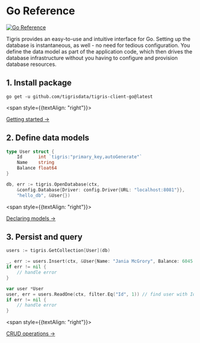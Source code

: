 # Go Reference

[![Go Reference](https://pkg.go.dev/badge/github.com/tigrisdata/tigris-client-go.svg)](https://pkg.go.dev/github.com/tigrisdata/tigris-client-go)

Tigris provides an easy-to-use and intuitive interface for Go. Setting up
the database is instantaneous, as well - no need for tedious configuration.
You define the data model as part of the application code, which then drives
the database infrastructure without you having to configure and provision
database resources.

## 1. Install package

```shell
go get -u github.com/tigrisdata/tigris-client-go@latest
```

<span style={{textAlign: "right"}}>

[Getting started →](getting-started)

</span>

## 2. Define data models

```go
type User struct {
    Id      int `tigris:"primary_key,autoGenerate"`
    Name    string
    Balance float64
}

db, err := tigris.OpenDatabase(ctx,
	&config.Database{Driver: config.Driver{URL: "localhost:8081"}},
    "hello_db", &User{})
```

<span style={{textAlign: "right"}}>

[Declaring models →](datamodel/declare)

</span>

## 3. Persist and query

```go
users := tigris.GetCollection[User](db)

_, err := users.Insert(ctx, &User{Name: "Jania McGrory", Balance: 6045.7})
if err != nil {
    // handle error
}

var user *User
user, err = users.ReadOne(ctx, filter.Eq("Id", 1)) // find user with Id 1
if err != nil {
    // handle error
}
```

<span style={{textAlign: "right"}}>

[CRUD operations →](crud)

</span>
